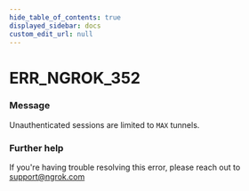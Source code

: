 ```yaml
---
hide_table_of_contents: true
displayed_sidebar: docs
custom_edit_url: null
---
```



# ERR_NGROK_352

### Message

Unauthenticated sessions are limited to `MAX` tunnels.

### Further help

If you're having trouble resolving this error, please reach out to [support@ngrok.com](mailto:support@ngrok.com?subject=Help%20with%20ERR_NGROK_352)

<ErrorDetails error="err_ngrok_352" />
